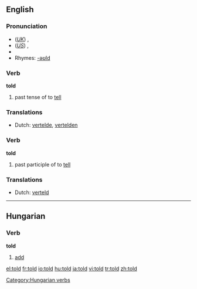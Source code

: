 ==English==

{{rank|world|thing|set|196|told|both|having|look}}

===Pronunciation===
*(''[[Received Pronunciation|UK]]'') {{IPA|/təʊld/}}, {{SAMPA|/t@Uld/}}
*(''[[General American|US]]'') {{IPA|/toʊld/}}, {{SAMPA|/toUld/}}
*{{audio|en-us-told.ogg|Audio (US)}}
*Rhymes: [[Rhymes:English:-əʊld|-əʊld]]

===Verb===
'''told'''

# past tense of to [[tell]]

===Translations===
{{rfc-level|Translations at L3+ (AutoFormat would have corrected level of Translations)}}
*Dutch: [[vertelde]], [[vertelden]]

===Verb===
'''told'''

# past participle of to [[tell]]

===Translations===
*Dutch: [[verteld]]

----

==Hungarian==

===Verb===
'''told'''

# [[add]]

[[Category:Hungarian verbs]]

[[el:told]]
[[fr:told]]
[[io:told]]
[[hu:told]]
[[ja:told]]
[[vi:told]]
[[tr:told]]
[[zh:told]]